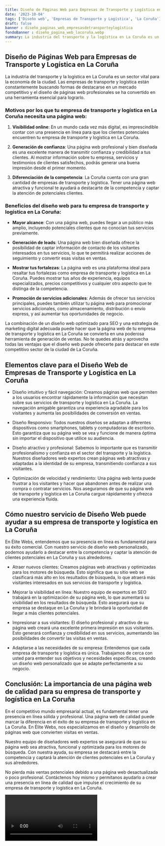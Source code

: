 ```yaml
---
title: Diseño de Páginas Web para Empresas de Transporte y Logística en La Coruña
date: '2023-10-04'
tags: ['Diseño web', 'Empresas de Transporte y Logística', 'La Coruña']
draft: false
banner : diseño_paginas_web_empresasdetransporteylogística
fondoBanner : diseño_pagina_web_lacoruña.webp
summary: La industria del transporte y la logística en La Coruña es un sector vital para la economía de la ciudad. Las empresas de transporte y logística están constantemente buscando formas de destacarse en un mercado competitivo y el diseño de páginas web profesionales se ha convertido en una herramienta esencial para lograrlo.
---
```


## Diseño de Páginas Web para Empresas de Transporte y Logística en La Coruña

La industria del transporte y la logística en La Coruña es un sector vital para la economía de la ciudad. Las empresas de transporte y logística están constantemente buscando formas de destacarse en un mercado competitivo y el diseño de páginas web profesionales se ha convertido en una herramienta esencial para lograrlo.

### Motivos por los que tu empresa de transporte y logística en La Coruña necesita una página web:

1. **Visibilidad online**: En un mundo cada vez más digital, es imprescindible contar con una presencia en línea para que los clientes potenciales encuentren tu empresa de transporte y logística en La Coruña.

2. **Generación de confianza**: Una página web profesional y bien diseñada es una excelente manera de transmitir confianza y credibilidad a tus clientes. Al mostrar información sobre tu empresa, servicios y testimonios de clientes satisfechos, podrás generar una buena impresión desde el primer momento.

3. **Diferenciación de la competencia**: La Coruña cuenta con una gran cantidad de empresas de transporte y logística. Tener una página web atractiva y funcional te ayudará a destacarte de la competencia y captar la atención de potenciales clientes.

### Beneficios del diseño web para tu empresa de transporte y logística en La Coruña:

- **Mayor alcance**: Con una página web, puedes llegar a un público más amplio, incluyendo potenciales clientes que no conocían tus servicios previamente.

- **Generación de leads**: Una página web bien diseñada ofrece la posibilidad de captar información de contacto de los visitantes interesados en tus servicios, lo que te permitirá realizar acciones de seguimiento y convertir esas visitas en ventas.

- **Mostrar tus fortalezas**: La página web es una plataforma ideal para resaltar tus fortalezas como empresa de transporte y logística en La Coruña. Puedes mostrar tus años de experiencia, equipos especializados, precios competitivos y cualquier otro aspecto que te distinga de la competencia.

- **Promoción de servicios adicionales**: Además de ofrecer tus servicios principales, puedes también utilizar tu página web para promocionar servicios adicionales, como almacenamiento, distribución o envío express, y así aumentar tus oportunidades de negocio.

La combinación de un diseño web optimizado para SEO y una estrategia de marketing digital adecuada puede hacer que la página web de tu empresa de transporte y logística en La Coruña se convierta en una poderosa herramienta de generación de ventas. No te quedes atrás y aprovecha todas las ventajas que el diseño web puede ofrecerte para destacar en este competitivo sector de la ciudad de La Coruña.

<GifSeo />

<Cta />

## Elementos clave para el Diseño Web de Empresas de Transporte y Logística en La Coruña

- Diseño intuitivo y fácil navegación: Creamos páginas web que permiten a los usuarios encontrar rápidamente la información que necesitan sobre sus servicios de transporte y logística en La Coruña. La navegación amigable garantiza una experiencia agradable para los visitantes y aumenta las posibilidades de conversión en ventas.

- Diseño Responsivo: Todos nuestros diseños se adaptan a diferentes dispositivos como smartphones, tablets y computadoras de escritorio. Esto garantiza que su página web se vea y funcione de manera óptima sin importar el dispositivo que utilice su audiencia.

- Diseño atractivo y profesional: Sabemos lo importante que es transmitir profesionalismo y confianza en el sector del transporte y la logística. Nuestros diseñadores web expertos crean páginas web atractivas y adaptadas a la identidad de su empresa, transmitiendo confianza a sus visitantes.

- Optimización de velocidad y rendimiento: Una página web lenta puede frustrar a los visitantes y hacer que abandonen antes de realizar una compra o contratar servicios. Nos aseguramos de que su página web de transporte y logística en La Coruña cargue rápidamente y ofrezca una experiencia fluida.

## Cómo nuestro servicio de Diseño Web puede ayudar a su empresa de transporte y logística en La Coruña

En Élite Webs, entendemos que su presencia en línea es fundamental para su éxito comercial. Con nuestro servicio de diseño web personalizado, podemos ayudarlo a destacar entre la competencia y captar la atención de clientes potenciales en La Coruña y sus alrededores.

- Atraer nuevos clientes: Creamos páginas web atractivas y optimizadas para los motores de búsqueda. Esto significa que su sitio web se clasificará más alto en los resultados de búsqueda, lo que atraerá más visitantes interesados en sus servicios de transporte y logística.

- Mejorar la visibilidad en línea: Nuestro equipo de expertos en SEO trabajará en la optimización de su página web, lo que aumentará su visibilidad en los resultados de búsqueda. Esto asegurará que su empresa se destaque en La Coruña y le brindará la oportunidad de llegar a más clientes potenciales.

- Impresionar a sus visitantes: El diseño profesional y atractivo de su página web creará una excelente primera impresión en sus visitantes. Esto generará confianza y credibilidad en sus servicios, aumentando las posibilidades de convertir las visitas en ventas.

- Adaptarse a las necesidades de su empresa: Entendemos que cada empresa de transporte y logística es única. Trabajamos de cerca con usted para entender sus objetivos y necesidades específicas, creando un diseño web personalizado que se adapte perfectamente a su negocio.

## Conclusión: La importancia de una página web de calidad para su empresa de transporte y logística en La Coruña

En el competitivo mundo empresarial actual, es fundamental tener una presencia en línea sólida y profesional. Una página web de calidad puede marcar la diferencia en el éxito de su empresa de transporte y logística en La Coruña. En Élite Webs, nos especializamos en el diseño y desarrollo de páginas web que convierten visitas en ventas.

Nuestro equipo de diseñadores web expertos se asegurará de que su página web sea atractiva, funcional y optimizada para los motores de búsqueda. Con nuestra ayuda, su empresa se destacará entre la competencia y captará la atención de clientes potenciales en La Coruña y sus alrededores.

No pierda más ventas potenciales debido a una página web desactualizada o poco profesional. Contáctenos hoy mismo y permítanos ayudarlo a crear una presencia en línea de calidad que impulse el crecimiento de su empresa de transporte y logística en La Coruña.

<Video />

<CtaBot job='Empresas de Transporte y Logística' city='La Coruña'/>

<Gmaps query='La Coruña+españa+maps' />